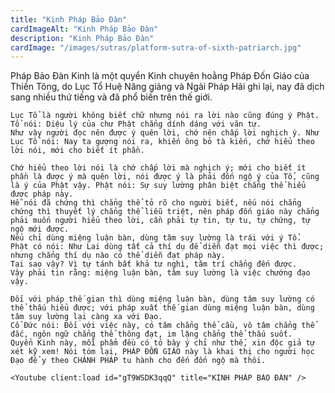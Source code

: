 ```yaml
---
title: "Kinh Pháp Bảo Đàn"
cardImageAlt: "Kinh Pháp Bảo Đàn"
description: "Kinh Pháp Bảo Đàn"
cardImage: "/images/sutras/platform-sutra-of-sixth-patriarch.jpg"
---
```

<div className="grid xl:grid-cols-8 lg:grid-cols-8 md:grid-cols-2 sm:grid-cols-2 xs:grid-cols-1 gap-8 bg-body dark:bg-darkmode-body">

  <div className="lg:col-span-5 md:col-span-1">


  </div>

  <div className="lg:col-span-3 md:col-span-1">
    Pháp Bảo Đàn Kinh là một quyển Kinh chuyên hoằng Pháp Đốn Giáo của Thiền Tông, do Lục Tổ Huệ Năng giảng và Ngài Pháp Hải ghi lại, nay đã dịch sang nhiều thứ tiếng và đã phổ biến trên thế giới.

    Lục Tổ là người không biết chữ nhưng nói ra lời nào cũng đúng ý Phật. Tổ nói: Diệu lý của chư Phật chẳng dính dáng với văn tự.
    Như vậy người đọc nên được ý quên lời, chớ nên chấp lời nghịch ý. Như Lục Tổ nói: Nay ta gượng nói ra, khiến ông bỏ tà kiến, chớ hiểu theo lời nói, mới cho biết ít phần.

    Chớ hiểu theo lời nói là chớ chấp lời mà nghịch ý; mới cho biết ít phần là được ý mà quên lời, nói được ý là phải đốn ngộ ý của Tổ, cũng là ý của Phật vậy. Phật nói: Sự suy lường phân biệt chẳng thể hiểu được pháp này.
    Hễ nói đã chứng thì chẳng thể tỏ rõ cho người biết, nếu nói chẳng chứng thì thuyết lý chẳng thể liễu triệt, nên pháp đốn giáo này chẳng phải muốn người hiểu theo lời, cần phải tự tin, tự tu, tự chứng, tự ngộ mới được.
    Nếu chỉ dùng miệng luận bàn, dùng tâm suy lường là trái với ý Tổ.
    Phật có nói: Như Lai dùng tất cả thí dụ để diễn đạt mọi việc thì được; nhưng chẳng thí dụ nào có thể diễn đạt pháp này.
    Tại sao vậy? Vì tự tánh bất khả tư nghì, tâm trí chẳng đến được.
    Vậy phải tin rằng: miệng luận bàn, tâm suy lường là việc chướng đạo vậy.

    Đối với pháp thế gian thì dùng miệng luận bàn, dùng tâm suy lường có thể thấu hiểu được; với pháp xuất thế gian dùng miệng luận bàn, dùng tâm suy lường lại càng xa với Đạo.
    Cổ Đức nói: Đối với việc này, có tâm chẳng thể cầu, vô tâm chẳng thể đắc, ngôn ngữ chẳng thể thông đạt, im lặng chẳng thể thấu suốt.
    Quyển Kinh này, mỗi phẩm đều có tỏ bày ý chỉ như thế, xin độc giả tự xét kỹ xem! Nói tóm lại, PHÁP ĐỐN GIÁO này là khai thị cho người học Đạo để y theo CHÁNH PHÁP tu hành cho đến đốn ngộ mà thôi.
  </div>

</div>

<div className="grid xl:grid-cols-8 lg:grid-cols-8 md:grid-cols-2 sm:grid-cols-2 xs:grid-cols-1 gap-8 bg-body dark:bg-darkmode-body">

  <div className="lg:col-span-5 md:col-span-1">

    <Youtube client:load id="gT9WSDK3qqQ" title="KINH PHÁP BẢO ĐÀN" />

  </div>

  <div className="lg:col-span-3 md:col-span-1">


  </div>

</div>
